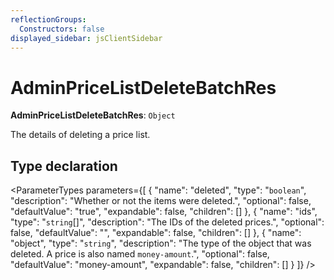 ```yaml
---
reflectionGroups:
  Constructors: false
displayed_sidebar: jsClientSidebar
---
```



# AdminPriceListDeleteBatchRes

 **AdminPriceListDeleteBatchRes**: `Object`

The details of deleting a price list.

## Type declaration

<ParameterTypes parameters={[
  {
    "name": "deleted",
    "type": "`boolean`",
    "description": "Whether or not the items were deleted.",
    "optional": false,
    "defaultValue": "true",
    "expandable": false,
    "children": []
  },
  {
    "name": "ids",
    "type": "`string`[]",
    "description": "The IDs of the deleted prices.",
    "optional": false,
    "defaultValue": "",
    "expandable": false,
    "children": []
  },
  {
    "name": "object",
    "type": "`string`",
    "description": "The type of the object that was deleted. A price is also named `money-amount`.",
    "optional": false,
    "defaultValue": "money-amount",
    "expandable": false,
    "children": []
  }
]} />
